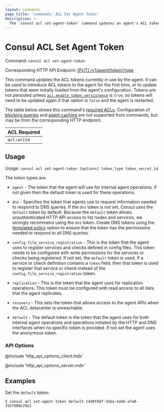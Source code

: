 ```yaml
---
layout: commands
page_title: 'Commands: ACL Set Agent Token'
description: >-
  The `consul acl set-agent-token` command updates an agent's ACL tokens to introduce the agent ACL tokens for the first time or to update tokens.
---
```


# Consul ACL Set Agent Token

Command: `consul acl set-agent-token`

Corresponding HTTP API Endpoint: [\[PUT\] /v1/agent/token/:type](/consul/api-docs/agent#update-acl-tokens)

This command updates the ACL tokens currently in use by the agent. It can be used to introduce
ACL tokens to the agent for the first time, or to update tokens that were initially loaded from
the agent's configuration. Tokens are not persisted unless
[`acl.enable_token_persistence`](/consul/docs/reference/agent#acl_enable_token_persistence)
is `true`, so tokens will need to be updated again if that option is `false` and
the agent is restarted.

The table below shows this command's [required ACLs](/consul/api-docs/api-structure#authentication). Configuration of
[blocking queries](/consul/api-docs/features/blocking) and [agent caching](/consul/api-docs/features/caching)
are not supported from commands, but may be from the corresponding HTTP endpoint.

| ACL Required |
| ------------ |
| `acl:write`  |

## Usage

Usage: `consul acl set-agent-token [options] token_type token_secret_id`

The token types are:

- `agent` - The token that the agent will use for internal agent operations.
  If not given then the default token is used for these operations.

- `dns` - Specifies the token that agents use to request information needed to respond to DNS queries.
  If the `dns` token is not set, Consul uses the `default` token by default.
  Because the `default` token allows unauthenticated HTTP API access to list nodes and services, we
  strongly recommend using the `dns` token. Create DNS tokens using the [templated policy](/consul/docs/security/acl/tokens/create/create-a-dns-token#create_a_dns_token) option
  to ensure that the token has the permissions needed to respond to all DNS queries.

- `config_file_service_registration` - This is the token that the agent uses to
  register services and checks defined in config files. This token needs to be
  configured with write permissions for the services or checks being registered.
  If not set, the `default` token is used. If a service or check definition
  contains a `token` field, then that token is used to register that service or
  check instead of the `config_file_service_registration` token.

- `replication` - This is the token that the agent uses for replication
  operations. This token must be configured with read access to
  all data that the agent replicates.

- `recovery` - This sets the token that allows access to the agent APIs when the ACL datacenter is unreachable.

- `default` - The default token is the token that the agent uses for
  both internal agent operations and operations initiated by the HTTP
  and DNS interfaces when no specific token is provided. If not set the
  agent uses the anonymous token.

### API Options

@include 'http_api_options_client.mdx'

@include 'http_api_options_server.mdx'

## Examples

Set the `default` token:

```shell-session
$ consul acl set-agent-token default c4d0f8df-3aba-4ab6-a7a0-35b760dc29a1
```
